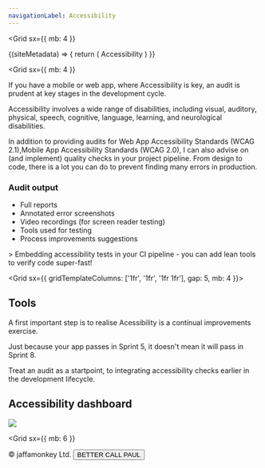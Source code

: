 ```yaml
---
navigationLabel: Accessibility
---
```



<Grid
  sx={{
    mb: 4
  }}
>
<SiteMetaData>
  {(siteMetadata) => {
    return (
      <Fragment>
        <Heading variant="styles.h1">Accessibility</Heading>
      </Fragment>
    )
  }}
</SiteMetaData>
</Grid>

<Grid
  sx={{
    mb: 4
  }}
>
  <Box>
<Message variant='secondary' mb={2}>If you have a mobile or web app, where Accessibility is key, an audit is prudent at key stages in the development cycle.</Message>

Accessibility involves a wide range of disabilities, including visual, auditory, physical, speech, cognitive, language, learning, and neurological disabilities. 

In addition to providing audits for Web App Accessibility Standards (WCAG 2.1),Mobile App Accessibility Standards (WCAG 2.0), I can also advise on (and implement) quality checks in your project pipeline.  From design to code, there is a lot you can do to prevent finding many errors in production.

### Audit output

- Full reports
- Annotated error screenshots
- Video recordings (for screen reader testing)
- Tools used for testing
- Process improvements suggestions

</Box>
</Grid>>

<Message variant='secondary' mb={2}>
Embedding accessibility tests in your CI pipeline - you can add lean tools to verify code super-fast!
</Message>

<Grid  sx={{ gridTemplateColumns: ['1fr', '1fr', '1fr 1fr'], gap: 5, mb: 4 }}>  
<Box>

## Tools

A first important step is to realise Acessibility is a continual improvements exercise.

Just because your app passes in Sprint 5, it doesn't mean it will pass in Sprint 8. 

Treat an audit as a startpoint, to integrating accessibility checks earlier in the development lifecycle.

</Box>

<Box>

## Accessibility dashboard

<Image src="https://raw.githubusercontent.com/jaffamonkey/gatsby-theme-terminal/main/static/images/pa11y2.png" />
</Box>
</Grid>

<Grid
  sx={{
    mb: 6
  }}
>
<Box p={4}>
&copy; jaffamonkey Ltd.
<Button variant='success'>BETTER CALL PAUL</Button>
</Box>
</Grid>



